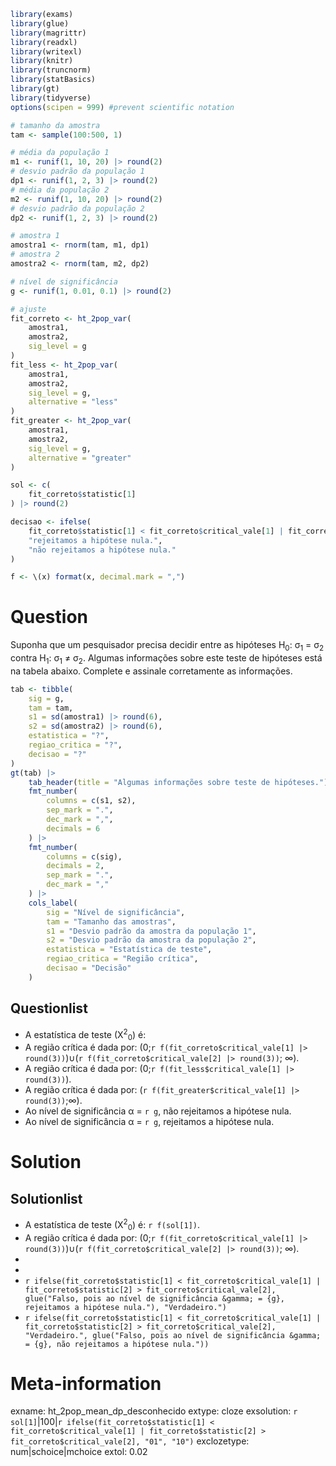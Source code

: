 ```r
library(exams)
library(glue)
library(magrittr)
library(readxl)
library(writexl)
library(knitr)
library(truncnorm)
library(statBasics)
library(gt)
library(tidyverse)
options(scipen = 999) #prevent scientific notation

# tamanho da amostra
tam <- sample(100:500, 1)

# média da população 1
m1 <- runif(1, 10, 20) |> round(2)
# desvio padrão da população 1
dp1 <- runif(1, 2, 3) |> round(2)
# média da população 2
m2 <- runif(1, 10, 20) |> round(2)
# desvio padrão da população 2
dp2 <- runif(1, 2, 3) |> round(2)

# amostra 1
amostra1 <- rnorm(tam, m1, dp1)
# amostra 2
amostra2 <- rnorm(tam, m2, dp2)

# nível de significância
g <- runif(1, 0.01, 0.1) |> round(2)

# ajuste
fit_correto <- ht_2pop_var(
    amostra1,
    amostra2,
    sig_level = g
)
fit_less <- ht_2pop_var(
    amostra1,
    amostra2,
    sig_level = g,
    alternative = "less"
)
fit_greater <- ht_2pop_var(
    amostra1,
    amostra2,
    sig_level = g,
    alternative = "greater"
)

sol <- c(
    fit_correto$statistic[1]
) |> round(2)

decisao <- ifelse(
    fit_correto$statistic[1] < fit_correto$critical_vale[1] | fit_correto$statistic[2] > fit_correto$critical_vale[2],
    "rejeitamos a hipótese nula.",
    "não rejeitamos a hipótese nula."
)

f <- \(x) format(x, decimal.mark = ",")
```

Question
========

Suponha que um pesquisador precisa decidir entre as hipóteses H~0~: &sigma;~1~ = &sigma;~2~  contra H~1~: &sigma;~1~  &#8800; &sigma;~2~. Algumas informações sobre este teste de hipóteses está na tabela abaixo. Complete e assinale corretamente as informações.

```r
tab <- tibble(
    sig = g,
    tam = tam,
    s1 = sd(amostra1) |> round(6),
    s2 = sd(amostra2) |> round(6),
    estatistica = "?",
    regiao_critica = "?",
    decisao = "?"
)
gt(tab) |>
    tab_header(title = "Algumas informações sobre teste de hipóteses.") |>
    fmt_number(
        columns = c(s1, s2),
        sep_mark = ".",
        dec_mark = ",",
        decimals = 6
    ) |>
    fmt_number(
        columns = c(sig),
        decimals = 2,
        sep_mark = ".",
        dec_mark = ","
    ) |>
    cols_label(
        sig = "Nível de significância",
        tam = "Tamanho das amostras",
        s1 = "Desvio padrão da amostra da população 1",
        s2 = "Desvio padrão da amostra da população 2",
        estatistica = "Estatística de teste",
        regiao_critica = "Região crítica",
        decisao = "Decisão"
    )
```

Questionlist
------------

* A estatística de teste (X^2^~0~) é:
* A região crítica é dada por: (0;`r f(fit_correto$critical_vale[1] |> round(3))`)&#8746;(`r f(fit_correto$critical_vale[2] |> round(3))`; &#8734;).
* A região crítica é dada por: (0;`r f(fit_less$critical_vale[1] |> round(3))`).
* A região crítica é dada por: (`r f(fit_greater$critical_vale[1] |> round(3))`;&#8734;).
* Ao nível de significância &alpha; = `r g`, não rejeitamos a hipótese nula.
* Ao nível de significância &alpha; = `r g`, rejeitamos a hipótese nula.

Solution
========
Solutionlist
------------

* A estatística de teste (X^2^~0~) é: `r f(sol[1])`.
* A região crítica é dada por: (0;`r f(fit_correto$critical_vale[1] |> round(3))`)&#8746;(`r f(fit_correto$critical_vale[2] |> round(3))`; &#8734;).
* 
* 
* `r ifelse(fit_correto$statistic[1] < fit_correto$critical_vale[1] | fit_correto$statistic[2] > fit_correto$critical_vale[2], glue("Falso, pois ao nível de significância &gamma; = {g}, rejeitamos a hipótese nula."), "Verdadeiro.")`
* `r ifelse(fit_correto$statistic[1] < fit_correto$critical_vale[1] | fit_correto$statistic[2] > fit_correto$critical_vale[2], "Verdadeiro.", glue("Falso, pois ao nível de significância &gamma; = {g}, não rejeitamos a hipótese nula."))` 

Meta-information
================
exname: ht_2pop_mean_dp_desconhecido
extype: cloze
exsolution: `r sol[1]`|100|`r ifelse(fit_correto$statistic[1] < fit_correto$critical_vale[1] | fit_correto$statistic[2] > fit_correto$critical_vale[2], "01", "10")`
exclozetype: num|schoice|mchoice
extol: 0.02